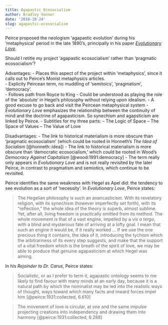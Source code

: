 ```yaml
---
title: Agapastic Ecosocialism
author: Bradley Venner
date: '2018-10-24'
slug: agapastic-ecosocialism
---
```


Peirce proposed the neologism 'agapastic evolution' during his 'metaphysical' period in the late 1890's, principally in his paper [*Evolutionary Love*](http://www.iupui.edu/~arisbe/menu/library/bycsp/evolove/evolove.htm).

Should I retitle my project 'agapastic ecosocialism' rather than 'pragmatic ecosocialism'?

Advantages:
 - Places this aspect of the project within 'metaphysics', since it calls out to Peirce's Monist metaphysics articles.  
 - Explicity Peircean term, no muddling of 'semitoics', 'pragmatism', 'democracy'.  
 - Follows path from Royce to King
 - Could be understood as playing the role of the 'absolute' in Hegel's philosophy without relying upon idealism.
  - A good excuse to go back and visit the Peircean metaphysical system
  - *Evolutionary Love* emphasizes the relationship between the continuity of mind and the doctrine of agapasticism.  So synechism and agapsticism are linked by Peirce.
  - Subtitles for my three parts:
  -- The Logic of Space
  -- The Space of Values
  -- The Value of Love

Disadvantages:
 - The link to historical materialism is more obscure than 'pragmatic ecosocialism' (which could be rooted in Honneth's *The Idea of Socialism* [@honneth::idea])
 - The link to historical materialism is more obscure than 'democratic ecosocialism,' which could be rooted in Wood's *Democracy Against Capitalism* [@wood:1991:democracy]
 - The term really only appears in *Evolutionary Love* and is not really revisited by the later Peirce, in contrast to pragmatism and semiotics, which continue to be revisited.

Peirce identifies the same weakness with Hegel as Apel did:  the tendency to see evolution as a sort of 'necessity'.  In *Evolutionary Love*, Peirce states:

> The Hegelian philosophy is such an anancasticism. With its
revelatory religion, with its synechism (however imperfectly set forth), with its "reflection," the whole idea of the theory is superb, almost sublime. Yet, after all, living freedom is practically omitted from its method. The whole movement is that of a vast engine, impelled by a *vis a tergo*, with a blind and mysterious fate of arriving at a lofty goal. I mean that such an engine it would be, if it really worked ... If we use the one precious thing it contains, the idea of it, introducing the tychism which the arbitrariness of its every step suggests, and make that the support of a vital freedom which is the breath of the spirit of love, we may be able to produce that genuine agapasticism at which Hegel was aiming.

In his *Rejoinder to Dr. Carus*, Peirce states:

> Socialistic, or as I prefer to term it, agapastic ontology seems to me likely to find favour with many minds at an early day, because it is a natural path by which the nominalist may be led into the realistic ways of thought, ways toward which many facts and inward forces impel him [@peirce:1931:collected, 6.610]

> The movement of love is circular, at one and the same impulse
projecting creations into independency and drawing them into harmony [@peirce:1931:collected, 6.288]
